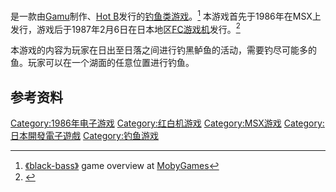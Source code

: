{{NoteTA
| G1=Games
}}

{{vgname|黑巴斯|ja=ザ・ブラックバス}}是一款由[[Gamu|Gamu]]制作、[[Hot_B|Hot B]]发行的[[钓鱼类游戏|钓鱼类游戏]]。<ref name="mobygames">[http://www.mobygames.com/game/black-bass__ 《black-bass》] {{Wayback|url=http://www.mobygames.com/game/black-bass__ |date=20151213081016 }} game overview at [[MobyGames|MobyGames]]</ref> 本游戏首先于1986年在MSX上发行，游戏后于1987年2月6日在日本地区[[FC游戏机|FC游戏机]]发行。<ref name="gamefaqs">{{cite web| url = http://www.gamefaqs.com/nes/579334-the-black-bass-japan/data| title = Release information| publisher = [[GameFAQs|GameFAQs]]| date = | accessdate = 2015-12-07| archive-date = 2016-03-04| archive-url = https://web.archive.org/web/20160304213735/http://www.gamefaqs.com/nes/579334-the-black-bass-japan/data| dead-url = no}}</ref>

本游戏的内容为玩家在日出至日落之间进行钓黑鲈鱼的活动，需要钓尽可能多的鱼。玩家可以在一个湖面的任意位置进行钓鱼。

== 参考资料 ==
{{Reflist}}

{{DEFAULTSORT:The Black Bass}}
[[Category:1986年电子游戏|Category:1986年电子游戏]]
[[Category:红白机游戏|Category:红白机游戏]]
[[Category:MSX游戏|Category:MSX游戏]]
[[Category:日本開發電子遊戲|Category:日本開發電子遊戲]]
[[Category:钓鱼游戏|Category:钓鱼游戏]]

{{sports-videogame-stub}}